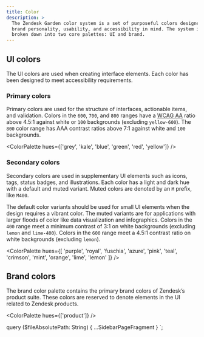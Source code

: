 ```yaml
---
title: Color
description: >
  The Zendesk Garden color system is a set of purposeful colors designed with
  brand personality, usability, and accessibility in mind. The system is
  broken down into two core palettes: UI and brand.
---
```


## UI colors

The UI colors are used when creating interface elements. Each color has been
designed to meet accessibility requirements.

### Primary colors

Primary colors are used for the structure of interfaces, actionable items,
and validation. Colors in the `600`, `700`, and `800` ranges have a [WCAG
AA](https://www.w3.org/TR/UNDERSTANDING-WCAG20/visual-audio-contrast-contrast.html)
ratio above 4.5:1 against white or `100` backgrounds (excluding
`yellow-600`). The `800` color range has AAA contrast ratios above 7:1
against white and `100` backgrounds.

<ColorPalette hues={['grey', 'kale', 'blue', 'green', 'red', 'yellow']} />

### Secondary colors

Secondary colors are used in supplementary UI elements such as icons, tags,
status badges, and illustrations. Each color has a light and dark hue with a
default and muted variant. Muted colors are denoted by an `M` prefix, like
`M400`.

The default color variants should be used for small UI elements when the
design requires a vibrant color. The muted variants are for applications with
larger floods of color like data visualization and infographics. Colors in
the `400` range meet a minimum contrast of 3:1 on white backgrounds
(excluding `lemon` and `lime-400`). Colors in the `600` range meet a 4.5:1
contrast ratio on white backgrounds (excluding `lemon`).

<ColorPalette
  hues={[
    'purple',
    'royal',
    'fuschia',
    'azure',
    'pink',
    'teal',
    'crimson',
    'mint',
    'orange',
    'lime',
    'lemon'
  ]}
/>

## Brand colors

The brand color palette contains the primary brand colors of Zendesk’s
product suite. These colors are reserved to denote elements in the UI related
to Zendesk products.

<ColorPalette hues={['product']} />


  query ($fileAbsolutePath: String) {
    ...SidebarPageFragment
  }
`;
